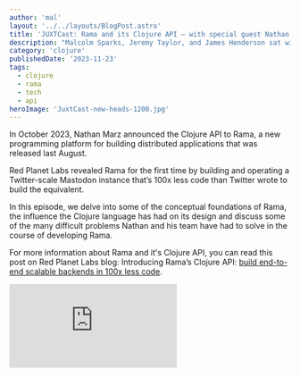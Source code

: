 ```yaml
---
author: 'mal'
layout: '../../layouts/BlogPost.astro'
title: 'JUXTCast: Rama and its Clojure API — with special guest Nathan Marz'
description: "Malcolm Sparks, Jeremy Taylor, and James Henderson sat with Nathan Marz to talk about Rama, and the influence the Clojure language has had on its design."
category: 'clojure'
publishedDate: '2023-11-23'
tags:
  - clojure
  - rama
  - tech
  - api
heroImage: 'JuxtCast-new-heads-1200.jpg'
---
```


In October 2023, Nathan Marz announced the Clojure API to Rama, a new programming platform for building distributed applications that was released last August.

Red Planet Labs revealed Rama for the first time by building and operating a Twitter-scale Mastodon instance that’s 100x less code than Twitter wrote to build the equivalent.

In this episode, we delve into some of the conceptual foundations of Rama, the influence the Clojure language has had on its design and discuss some of the many difficult problems Nathan and his team have had to solve in the course of developing Rama.

For more information about Rama and it's Clojure API, you can read this post on Red Planet Labs blog: Introducing Rama’s Clojure API: [build end-to-end scalable backends in 100x less code](https://blog.redplanetlabs.com/2023/10/11/introducing-ramas-clojure-api/).

<iframe
  class='aspect-video w-full'
  src="https://www.youtube.com/embed/ILK75AAf9VE"
  title="JUXTCast Season 5 Episode 6: Rama and its Clojure API — with special guest Nathan Marz"
  frameborder="0"
  allow="accelerometer; autoplay; clipboard-write; encrypted-media; gyroscope; picture-in-picture; web-share"
  allowfullscreen
></iframe>

